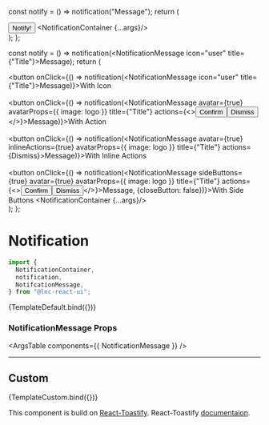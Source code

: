 
<Meta title="Feedback/Notification" component={NotificationContainer} />

  const notify = () => notification("Message");
  return (
    <div>
      <button onClick={notify}>Notify!</button>
      <NotificationContainer {...args}/>
    </div>
  );
};

  const notify = () => notification(<NotificationMessage icon="user" title={"Title"}>Message</NotificationMessage>);
  return (
    <div>
      <button onClick={() => notification(<NotificationMessage icon="user" title={"Title"}>Message</NotificationMessage>)}>With Icon</button>
      <br /><br />
      <button onClick={() => notification(<NotificationMessage avatar={true} avatarProps={{ image: logo }} title={"Title"} actions={<><button>Confirm</button><button>Dismiss</button></>}>Message</NotificationMessage>)}>With Action</button>
      <br /><br />
      <button onClick={() => notification(<NotificationMessage avatar={true} inlineActions={true} avatarProps={{ image: logo }} title={"Title"} actions={<a>Dismiss</a>}>Message</NotificationMessage>)}>With Inline Actions</button>
      <br /><br />
      <button onClick={() => notification(<NotificationMessage sideButtons={true} avatar={true} avatarProps={{ image: logo }}  title={"Title"} actions={<><button>Confirm</button><button>Dismiss</button></>}>Message</NotificationMessage>, {closeButton: false})}>With Side Buttons</button>
      <NotificationContainer {...args}/>
    </div>
  );
};

# Notification

```jsx
import {
  NotificationContainer,
  notification,
  NotifcationMessage,
} from "@lnc-react-ui";
```

<Canvas>
  <Story name="Default">{TemplateDefault.bind({})}</Story>
</Canvas>

<ArgsTable story="Default" />

### NotificationMessage Props

<ArgsTable components={{ NotificationMessage }} />

---

## Custom

<Canvas>
  <Story name="Custom">{TemplateCustom.bind({})}</Story>
</Canvas>

This component is build on [React-Toastify](https://www.npmjs.com/package/react-toastify). React-Toastify [documentaion](https://fkhadra.github.io/react-toastify/use-a-custom-close-button-or-remove-it/).